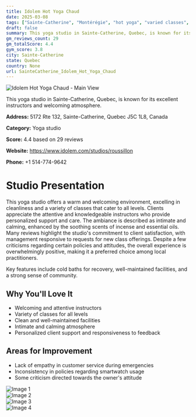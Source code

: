 ```yaml
---
title: Idolem Hot Yoga Chaud
date: 2025-03-08
tags: ["Sainte-Catherine", "Montérégie", "hot yoga", "varied classes", "welcoming atmosphere", "cleanliness", "Sainte-Catherine"]  
draft: false
summary: This yoga studio in Sainte-Catherine, Quebec, is known for its excellent instructors and welcoming atmosphere.
gm_reviews_count: 29
gm_totalScore: 4.4
gym_score: 3.8
city: Sainte-Catherine
state: Quebec
country: None
url: SainteCatherine_Idolem_Hot_Yoga_Chaud
---
```


<div className="aspect-[16/9] relative my-8">
  <img 
    src="https://lh3.googleusercontent.com/p/AF1QipNj8zq91UNZWobMsfFV1KgqxJhoPUYOF8dmfXJN=w1920-h1080-k-no-pi-10-ya335.23276-ro-0-fo100"
    alt="Idolem Hot Yoga Chaud - Main View"
    className="object-cover absolute inset-0 w-full h-full rounded-lg"
  />
</div>

This yoga studio in Sainte-Catherine, Quebec, is known for its excellent instructors and welcoming atmosphere.

**Address:** 5172 Rte 132, Sainte-Catherine, Quebec J5C 1L8, Canada

**Category:** Yoga studio

**Score:** 4.4 based on 29 reviews

**Website:** https://www.idolem.com/studios/roussillon

**Phone:** +1 514-774-9642

# Studio Presentation

This yoga studio offers a warm and welcoming environment, excelling in cleanliness and a variety of classes that cater to all levels. Clients appreciate the attentive and knowledgeable instructors who provide personalized support and care. The ambiance is described as intimate and calming, enhanced by the soothing scents of incense and essential oils. Many reviews highlight the studio's commitment to client satisfaction, with management responsive to requests for new class offerings. Despite a few criticisms regarding certain policies and attitudes, the overall experience is overwhelmingly positive, making it a preferred choice among local practitioners.

Key features include cold baths for recovery, well-maintained facilities, and a strong sense of community.

## Why You'll Love It

- Welcoming and attentive instructors
- Variety of classes for all levels
- Clean and well-maintained facilities
- Intimate and calming atmosphere
- Personalized client support and responsiveness to feedback

## Areas for Improvement

- Lack of empathy in customer service during emergencies
- Inconsistency in policies regarding smartwatch usage
- Some criticism directed towards the owner's attitude

<div className="grid grid-cols-1 xl:grid-cols-2 gap-4 my-8">
<div className="aspect-[4/3] relative"><img src="https://lh3.googleusercontent.com/p/AF1QipNu0ECvLWYnlccE1D6_ytZl_Q9hQVqdaZNVHF0c=w1920-h1080-k-no-pi-10-ya95.60002-ro-0-fo100" alt="Image 1" className="object-cover absolute inset-0 w-full h-full rounded-lg" /></div>
<div className="aspect-[4/3] relative"><img src="https://lh3.googleusercontent.com/p/AF1QipOrxoDJAvphglenTmaytFboWpd9v8VVXZgiHAV1=w1920-h1080-k-no-pi-0-ya216.85115-ro0-fo100" alt="Image 2" className="object-cover absolute inset-0 w-full h-full rounded-lg" /></div>
<div className="aspect-[4/3] relative"><img src="https://lh3.googleusercontent.com/p/AF1QipNsx7qCyhycSpVDBFTtiDU53HHe4lx2ys3pwLKx=w1920-h1080-k-no-pi-0-ya230.96687-ro0-fo100" alt="Image 3" className="object-cover absolute inset-0 w-full h-full rounded-lg" /></div>
<div className="aspect-[4/3] relative"><img src="https://lh3.googleusercontent.com/p/AF1QipPdSRzglGYC6_0Ys40AFxojxSbpYceiEI8F3UPT=w1920-h1080-k-no-pi0-ya252.57004-ro-0-fo100" alt="Image 4" className="object-cover absolute inset-0 w-full h-full rounded-lg" /></div>
</div>